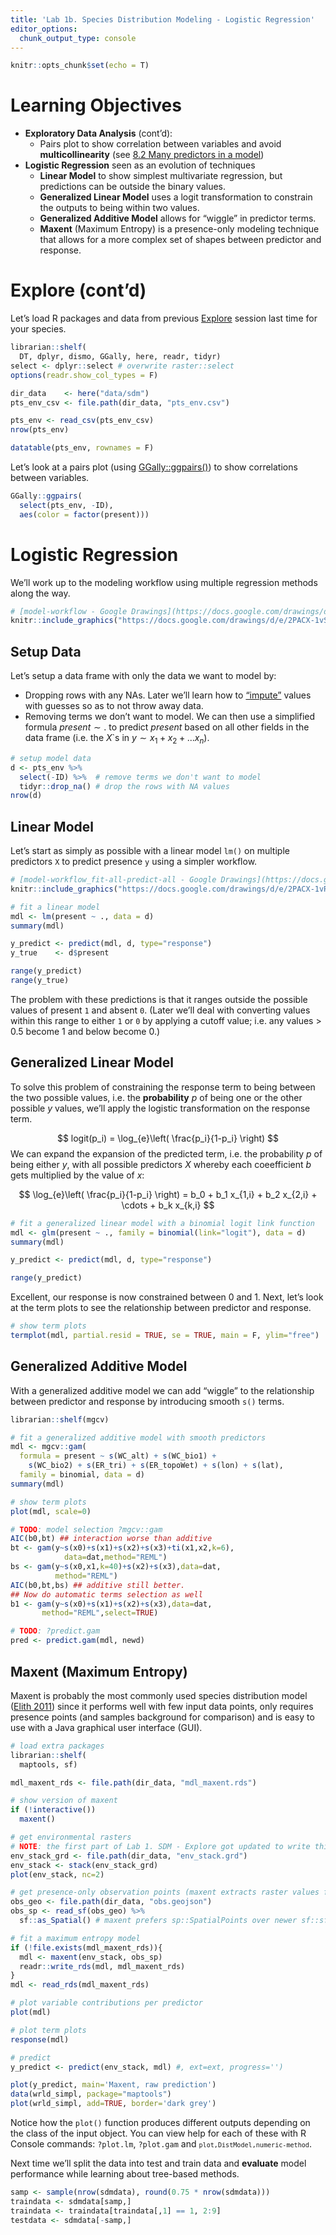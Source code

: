 ```yaml
---
title: 'Lab 1b. Species Distribution Modeling - Logistic Regression'
editor_options: 
  chunk_output_type: console
---
```


```r
knitr::opts_chunk$set(echo = T)
```

# Learning Objectives {-}

- **Exploratory Data Analysis** (cont'd): 
  - Pairs plot to show correlation between variables and avoid **multicollinearity** (see [8.2 Many predictors in a model](https://openintro-ims.netlify.app/model-mlr.html#many-predictors-in-a-model))
- **Logistic Regression** seen as an evolution of techniques
  - **Linear Model** to show simplest multivariate regression, but predictions can be outside the binary values.
  - **Generalized Linear Model** uses a logit transformation to constrain the outputs to being within two values.
  - **Generalized Additive Model** allows for "wiggle" in predictor terms.
  - **Maxent** (Maximum Entropy) is a presence-only modeling technique that allows for a more complex set of shapes between predictor and response.

# Explore (cont'd)

Let's load R packages and data from previous [Explore](https://bbest.github.io/eds232-ml/lab1_sdm-explore.html) session last time for your species.

```r
librarian::shelf(
  DT, dplyr, dismo, GGally, here, readr, tidyr)
select <- dplyr::select # overwrite raster::select
options(readr.show_col_types = F)

dir_data    <- here("data/sdm")
pts_env_csv <- file.path(dir_data, "pts_env.csv")

pts_env <- read_csv(pts_env_csv)
nrow(pts_env)

datatable(pts_env, rownames = F)
```

Let's look at a pairs plot (using [GGally::ggpairs()](http://ggobi.github.io/ggally/articles/ggpairs.html)) to show correlations between variables. 

```r
GGally::ggpairs(
  select(pts_env, -ID),
  aes(color = factor(present)))
```

# Logistic Regression

We'll work up to the modeling workflow using multiple regression methods along the way.

```r
# [model-workflow - Google Drawings](https://docs.google.com/drawings/d/1bnevzcNpkRtopo3jagpwBy0IyNN-uh_mVJXvQg4WRtU/edit)
knitr::include_graphics("https://docs.google.com/drawings/d/e/2PACX-1vSab7DR3sDS1aoRWNDCfb8NUDE5a1P701NIZrb5zb5ss3RAhvfLJxuRLhHpJpKAW8krtGRkwm-jKa1Y/pub?w=932&h=344")
```

## Setup Data

Let's setup a data frame with only the data we want to model by:

- Dropping rows with any NAs. Later we'll learn how to ["impute"](https://bbest.github.io/eds232-ml/glossary.html#imputation) values with guesses so as to not throw away data.
- Removing terms we don't want to model. We can then use a simplified formula $present \sim .$ to predict $present$ based on all other fields in the data frame (i.e. the $X$`s in $y \sim x_1 + x_2 + ... x_n$).

```r
# setup model data
d <- pts_env %>% 
  select(-ID) %>%  # remove terms we don't want to model
  tidyr::drop_na() # drop the rows with NA values
nrow(d)
```

## Linear Model

Let's start as simply as possible with a linear model `lm()` on multiple predictors `X` to predict presence `y` using a simpler workflow.

```r
# [model-workflow_fit-all-predict-all - Google Drawings](https://docs.google.com/drawings/d/1JtWF-4dltWR0hSAZBGaqQdLShReLVjLhKZG8iRpVY2A/edit)
knitr::include_graphics("https://docs.google.com/drawings/d/e/2PACX-1vRRvQdrDELT9QRPJxj8ooPvABgjQ-qqjzC0Ri9Hhv6n1O7N31eb4o6c7ZhZd6QtQ7XgZybNhUBESK9L/pub?w=572&h=170")
```


```r
# fit a linear model
mdl <- lm(present ~ ., data = d)
summary(mdl)

y_predict <- predict(mdl, d, type="response")
y_true    <- d$present

range(y_predict)
range(y_true)
```

The problem with these predictions is that it ranges outside the possible values of present `1` and absent `0`. (Later we'll deal with converting values within this range to either `1` or `0` by applying a cutoff value; i.e. any values > 0.5 become 1 and below become 0.)

## Generalized Linear Model

To solve this problem of constraining the response term to being between the two possible values, i.e. the **probability** $p$ of being one or the other possible $y$ values, we'll apply the logistic transformation on the response term.

$$
logit(p_i) = \log_{e}\left( \frac{p_i}{1-p_i} \right)
$$
We can expand the expansion of the predicted term, i.e. the probability $p$ of being either $y$, with all possible predictors $X$ whereby each coeefficient $b$ gets multiplied by the value of $x$:

$$
\log_{e}\left( \frac{p_i}{1-p_i} \right) = b_0 + b_1 x_{1,i} + b_2 x_{2,i} + \cdots + b_k x_{k,i}
$$

```r
# fit a generalized linear model with a binomial logit link function
mdl <- glm(present ~ ., family = binomial(link="logit"), data = d)
summary(mdl)

y_predict <- predict(mdl, d, type="response")

range(y_predict)
```

Excellent, our response is now constrained between 0 and 1. Next, let's look at the term plots to see the relationship between predictor and response.

```r
# show term plots
termplot(mdl, partial.resid = TRUE, se = TRUE, main = F, ylim="free")
```

## Generalized Additive Model

With a generalized additive model we can add "wiggle" to the relationship between predictor and response by introducing smooth `s()` terms.

```r
librarian::shelf(mgcv)

# fit a generalized additive model with smooth predictors
mdl <- mgcv::gam(
  formula = present ~ s(WC_alt) + s(WC_bio1) + 
    s(WC_bio2) + s(ER_tri) + s(ER_topoWet) + s(lon) + s(lat), 
  family = binomial, data = d)
summary(mdl)

# show term plots
plot(mdl, scale=0)
```

```r
# TODO: model selection ?mgcv::gam
AIC(b0,bt) ## interaction worse than additive
bt <- gam(y~s(x0)+s(x1)+s(x2)+s(x3)+ti(x1,x2,k=6),
            data=dat,method="REML")
bs <- gam(y~s(x0,x1,k=40)+s(x2)+s(x3),data=dat,
          method="REML")
AIC(b0,bt,bs) ## additive still better.
## Now do automatic terms selection as well
b1 <- gam(y~s(x0)+s(x1)+s(x2)+s(x3),data=dat,
       method="REML",select=TRUE)

# TODO: ?predict.gam
pred <- predict.gam(mdl, newd)
```

## Maxent (Maximum Entropy)

Maxent is probably the most commonly used species distribution model ([Elith 2011](http://dx.doi.org/10.1111/j.1472-4642.2010.00725.x)) since it performs well with few input data points, only requires presence points (and samples background for comparison) and is easy to use with a Java graphical user interface (GUI).

```r
# load extra packages
librarian::shelf(
  maptools, sf)

mdl_maxent_rds <- file.path(dir_data, "mdl_maxent.rds")

# show version of maxent
if (!interactive())
  maxent()

# get environmental rasters
# NOTE: the first part of Lab 1. SDM - Explore got updated to write this clipped environmental raster stack
env_stack_grd <- file.path(dir_data, "env_stack.grd")
env_stack <- stack(env_stack_grd)
plot(env_stack, nc=2)

# get presence-only observation points (maxent extracts raster values for you)
obs_geo <- file.path(dir_data, "obs.geojson")
obs_sp <- read_sf(obs_geo) %>% 
  sf::as_Spatial() # maxent prefers sp::SpatialPoints over newer sf::sf class

# fit a maximum entropy model
if (!file.exists(mdl_maxent_rds)){
  mdl <- maxent(env_stack, obs_sp)
  readr::write_rds(mdl, mdl_maxent_rds)
}
mdl <- read_rds(mdl_maxent_rds)

# plot variable contributions per predictor
plot(mdl)

# plot term plots
response(mdl)

# predict
y_predict <- predict(env_stack, mdl) #, ext=ext, progress='')

plot(y_predict, main='Maxent, raw prediction')
data(wrld_simpl, package="maptools")
plot(wrld_simpl, add=TRUE, border='dark grey')
```

Notice how the `plot()` function produces different outputs depending on the class of the input object. You can view help for each of these with R Console commands: `?plot.lm`, `?plot.gam` and <code  class="r">`plot,DistModel,numeric-method`</code>.

Next time we'll split the data into test and train data and **evaluate** model performance while learning about tree-based methods.

```r
samp <- sample(nrow(sdmdata), round(0.75 * nrow(sdmdata)))
traindata <- sdmdata[samp,]
traindata <- traindata[traindata[,1] == 1, 2:9]
testdata <- sdmdata[-samp,]
```



